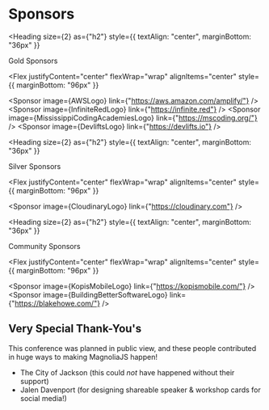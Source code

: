 
<Card>

# Sponsors

<Heading
  size={2}
  as={"h2"}
  style={{ textAlign: "center", marginBottom: "36px" }}
>
  Gold Sponsors
</Heading>

<Flex
  justifyContent="center"
  flexWrap="wrap"
  alignItems="center"
  style={{ marginBottom: "96px" }}
>
  <Sponsor
    image={AWSLogo}
    link={"https://aws.amazon.com/amplify/"}
  />
  <Sponsor
    image={InfiniteRedLogo}
    link={"https://infinite.red"}
  />
  <Sponsor
    image={MississippiCodingAcademiesLogo}
    link={"https://mscoding.org/"}
  />
  <Sponsor image={DevliftsLogo} link={"https://devlifts.io"} />
</Flex>

<Heading
  size={2}
  as={"h2"}
  style={{ textAlign: "center", marginBottom: "36px" }}
>
  Silver Sponsors
</Heading>

<Flex
  justifyContent="center"
  flexWrap="wrap"
  alignItems="center"
  style={{ marginBottom: "96px" }}
>
  <Sponsor
    image={CloudinaryLogo}
    link={"https://cloudinary.com"}
  />
</Flex>

<Heading
  size={2}
  as={"h2"}
  style={{ textAlign: "center", marginBottom: "36px" }}
>
  Community Sponsors
</Heading>

<Flex
  justifyContent="center"
  flexWrap="wrap"
  alignItems="center"
  style={{ marginBottom: "96px" }}
>
  <Sponsor image={KopisMobileLogo} link={"https://kopismobile.com/"} />
  <Sponsor image={BuildingBetterSoftwareLogo} link={"https://blakehowe.com/"} />
</Flex>

## Very Special Thank-You's

This conference was planned in public view, and these people contributed in huge ways to making MagnoliaJS happen!

- The City of Jackson (this could _not_ have happened without their support)
- Jalen Davenport (for designing shareable speaker &amp; workshop cards for social media!)

</Card>
